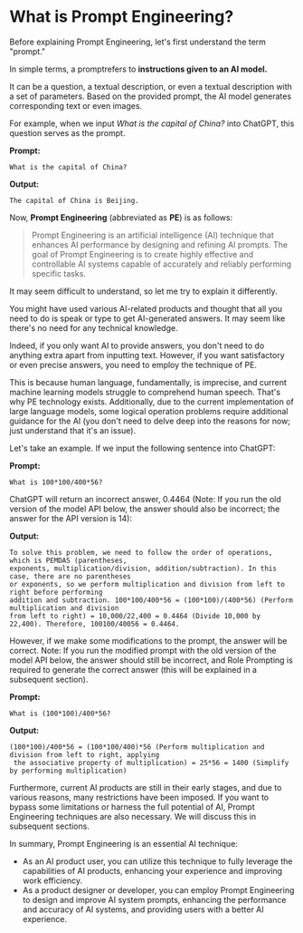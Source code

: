 # What is Prompt Engineering?

Before explaining Prompt Engineering, let's first understand the term "prompt."

In simple terms, a promptrefers to **instructions given to an AI model.**

It can be a question, a textual description, or even a textual description with a set of parameters. Based on the provided prompt, the AI model generates corresponding text or even images.

For example, when we input *What is the capital of China?* into ChatGPT, this question serves as the prompt.

**Prompt:**
```
What is the capital of China?
```

**Output:**
```
The capital of China is Beijing.
```

Now, ****Prompt Engineering**** (abbreviated as **PE**) is as follows:

>Prompt Engineering is an artificial intelligence (AI) technique that enhances AI performance by designing and refining AI prompts. The goal of Prompt Engineering is to create highly effective and controllable AI systems capable of accurately and reliably performing specific tasks.

It may seem difficult to understand, so let me try to explain it differently.

You might have used various AI-related products and thought that all you need to do is speak or type to get AI-generated answers. It may seem like there's no need for any technical knowledge.

Indeed, if you only want AI to provide answers, you don't need to do anything extra apart from inputting text. However, if you want satisfactory or even precise answers, you need to employ the technique of PE.

This is because human language, fundamentally, is imprecise, and current machine learning models struggle to comprehend human speech. That's why PE technology exists. Additionally, due to the current implementation of large language models, some logical operation problems require additional guidance for the AI (you don't need to delve deep into the reasons for now; just understand that it's an issue).

Let's take an example. If we input the following sentence into ChatGPT:

**Prompt:**
```
What is 100*100/400*56?
```
ChatGPT will return an incorrect answer, 0.4464 (Note: If you run the old version of the model API below, the answer should also be incorrect; the answer for the API version is 14):

**Output:**
```
To solve this problem, we need to follow the order of operations, which is PEMDAS (parentheses, 
exponents, multiplication/division, addition/subtraction). In this case, there are no parentheses 
or exponents, so we perform multiplication and division from left to right before performing 
addition and subtraction. 100*100/400*56 = (100*100)/(400*56) (Perform multiplication and division 
from left to right) = 10,000/22,400 = 0.4464 (Divide 10,000 by 22,400). Therefore, 100100/40056 = 0.4464.
```
However, if we make some modifications to the prompt, the answer will be correct. Note: If you run the modified prompt with the old version of the model API below, the answer should still be incorrect, and Role Prompting is required to generate the correct answer (this will be explained in a subsequent section).

**Prompt:**
```
What is (100*100)/400*56?
```
**Output:**
```
(100*100)/400*56 = (100*100/400)*56 (Perform multiplication and division from left to right, applying
 the associative property of multiplication) = 25*56 = 1400 (Simplify by performing multiplication)
```
Furthermore, current AI products are still in their early stages, and due to various reasons, many restrictions have been imposed. If you want to bypass some limitations or harness the full potential of AI, Prompt Engineering techniques are also necessary. We will discuss this in subsequent sections.

In summary, Prompt Engineering is an essential AI technique:

- As an AI product user, you can utilize this technique to fully leverage the capabilities of AI products, enhancing your experience and improving work efficiency.
- As a product designer or developer, you can employ Prompt Engineering to design and improve AI system prompts, enhancing the performance and accuracy of AI systems, and providing users with a better AI experience.
